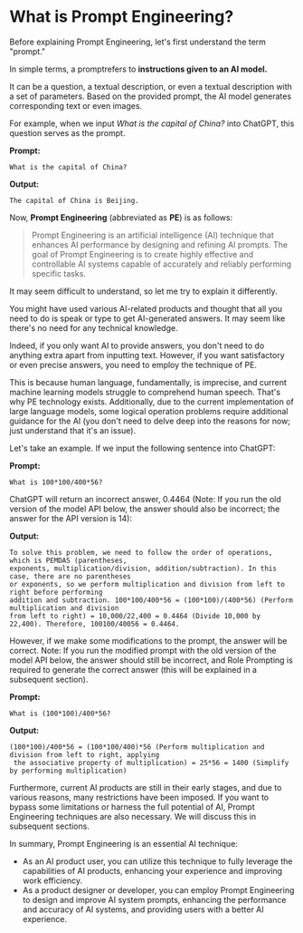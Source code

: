 # What is Prompt Engineering?

Before explaining Prompt Engineering, let's first understand the term "prompt."

In simple terms, a promptrefers to **instructions given to an AI model.**

It can be a question, a textual description, or even a textual description with a set of parameters. Based on the provided prompt, the AI model generates corresponding text or even images.

For example, when we input *What is the capital of China?* into ChatGPT, this question serves as the prompt.

**Prompt:**
```
What is the capital of China?
```

**Output:**
```
The capital of China is Beijing.
```

Now, ****Prompt Engineering**** (abbreviated as **PE**) is as follows:

>Prompt Engineering is an artificial intelligence (AI) technique that enhances AI performance by designing and refining AI prompts. The goal of Prompt Engineering is to create highly effective and controllable AI systems capable of accurately and reliably performing specific tasks.

It may seem difficult to understand, so let me try to explain it differently.

You might have used various AI-related products and thought that all you need to do is speak or type to get AI-generated answers. It may seem like there's no need for any technical knowledge.

Indeed, if you only want AI to provide answers, you don't need to do anything extra apart from inputting text. However, if you want satisfactory or even precise answers, you need to employ the technique of PE.

This is because human language, fundamentally, is imprecise, and current machine learning models struggle to comprehend human speech. That's why PE technology exists. Additionally, due to the current implementation of large language models, some logical operation problems require additional guidance for the AI (you don't need to delve deep into the reasons for now; just understand that it's an issue).

Let's take an example. If we input the following sentence into ChatGPT:

**Prompt:**
```
What is 100*100/400*56?
```
ChatGPT will return an incorrect answer, 0.4464 (Note: If you run the old version of the model API below, the answer should also be incorrect; the answer for the API version is 14):

**Output:**
```
To solve this problem, we need to follow the order of operations, which is PEMDAS (parentheses, 
exponents, multiplication/division, addition/subtraction). In this case, there are no parentheses 
or exponents, so we perform multiplication and division from left to right before performing 
addition and subtraction. 100*100/400*56 = (100*100)/(400*56) (Perform multiplication and division 
from left to right) = 10,000/22,400 = 0.4464 (Divide 10,000 by 22,400). Therefore, 100100/40056 = 0.4464.
```
However, if we make some modifications to the prompt, the answer will be correct. Note: If you run the modified prompt with the old version of the model API below, the answer should still be incorrect, and Role Prompting is required to generate the correct answer (this will be explained in a subsequent section).

**Prompt:**
```
What is (100*100)/400*56?
```
**Output:**
```
(100*100)/400*56 = (100*100/400)*56 (Perform multiplication and division from left to right, applying
 the associative property of multiplication) = 25*56 = 1400 (Simplify by performing multiplication)
```
Furthermore, current AI products are still in their early stages, and due to various reasons, many restrictions have been imposed. If you want to bypass some limitations or harness the full potential of AI, Prompt Engineering techniques are also necessary. We will discuss this in subsequent sections.

In summary, Prompt Engineering is an essential AI technique:

- As an AI product user, you can utilize this technique to fully leverage the capabilities of AI products, enhancing your experience and improving work efficiency.
- As a product designer or developer, you can employ Prompt Engineering to design and improve AI system prompts, enhancing the performance and accuracy of AI systems, and providing users with a better AI experience.
